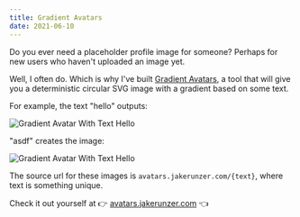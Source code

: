 ```yaml
---
title: Gradient Avatars
date: 2021-06-10
---
```


Do you ever need a placeholder profile image for someone? Perhaps for new users
who haven't uploaded an image yet.

Well, I often do. Which is why I've built [Gradient
Avatars](https://avatars.jakerunzer.com), a tool that will give you a
deterministic circular SVG image with a gradient based on some text.

For example, the text "hello" outputs:

![Gradient Avatar With Text Hello](https://avatars.jakerunzer.com/hello)

"asdf" creates the image:

![Gradient Avatar With Text Hello](https://avatars.jakerunzer.com/asdf)

The source url for these images is `avatars.jakerunzer.com/{text}`, where text
is something unique.

Check it out yourself at 👉
[avatars.jakerunzer.com](https://avatars.jakerunzer.com) 👈
